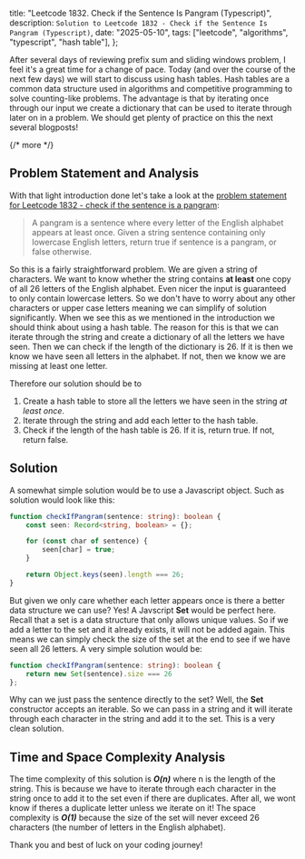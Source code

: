   title: "Leetcode 1832. Check if the Sentence Is Pangram (Typescript)",
  description: `Solution to Leetcode 1832 - Check if the Sentence Is Pangram (Typescript)`,
  date: "2025-05-10",
  tags: ["leetcode", "algorithms", "typescript", "hash table"],
};

After several days of reviewing prefix sum and sliding windows problem, I feel it's a great time for a change of pace. Today (and over the course of the next few days) we will start to discuss using hash tables. Hash tables are a common data structure used in algorithms and competitive programming to solve counting-like problems. The advantage is that by iterating once through our input we create a dictionary that can be used to iterate through later on in a problem. We should get plenty of practice on this the next several blogposts!

{/* more */}

## Problem Statement and Analysis

With that light introduction done let's take a look at the [problem statement for Leetcode 1832 - check if the sentence is a pangram](https://leetcode.com/problems/check-if-the-sentence-is-pangram/description/):

> A pangram is a sentence where every letter of the English alphabet appears at least once. Given a string sentence containing only lowercase English letters, return true if sentence is a pangram, or false otherwise.

So this is a fairly straightforward problem. We are given a string of characters. We want to know whether the string contains __at least__ one copy of all 26 letters of the English alphabet. Even nicer the input is guaranteed to only contain lowercase letters. So we don't have to worry about any other characters or upper case letters meaning we can simplify of solution significantly. When we see this as we mentioned in the introduction we should think about using a hash table. The reason for this is that we can iterate through the string and create a dictionary of all the letters we have seen. Then we can check if the length of the dictionary is 26. If it is then we know we have seen all letters in the alphabet. If not, then we know we are missing at least one letter. 

Therefore our solution should be to 

1. Create a hash table to store all the letters we have seen in the string *at least once*.
2. Iterate through the string and add each letter to the hash table.
3. Check if the length of the hash table is 26. If it is, return true. If not, return false.

## Solution

A somewhat simple solution would be to use a Javascript object. Such as solution would look like this:

```typescript
function checkIfPangram(sentence: string): boolean {
    const seen: Record<string, boolean> = {};

    for (const char of sentence) {
        seen[char] = true;
    }

    return Object.keys(seen).length === 26;
}
```
But given we only care whether each letter appears once is there a better data structure we can use? Yes! A Javscript __Set__ would be perfect here. Recall that a set is a data structure that only allows unique values. So if we add a letter to the set and it already exists, it will not be added again. This means we can simply check the size of the set at the end to see if we have seen all 26 letters. A very simple solution would be:

```typescript
function checkIfPangram(sentence: string): boolean {
    return new Set(sentence).size === 26
};
```

Why can we just pass the sentence directly to the set? Well, the __Set__ constructor accepts an iterable. So we can pass in a string and it will iterate through each character in the string and add it to the set. This is a very clean solution.

## Time and Space Complexity Analysis

The time complexity of this solution is **_O(n)_** where n is the length of the string. This is because we have to iterate through each character in the string once to add it to the set even if there are duplicates. After all, we wont know if theres a duplicate letter unless we iterate on it! The space complexity is **_O(1)_** because the size of the set will never exceed 26 characters (the number of letters in the English alphabet). 

Thank you and best of luck on your coding journey!